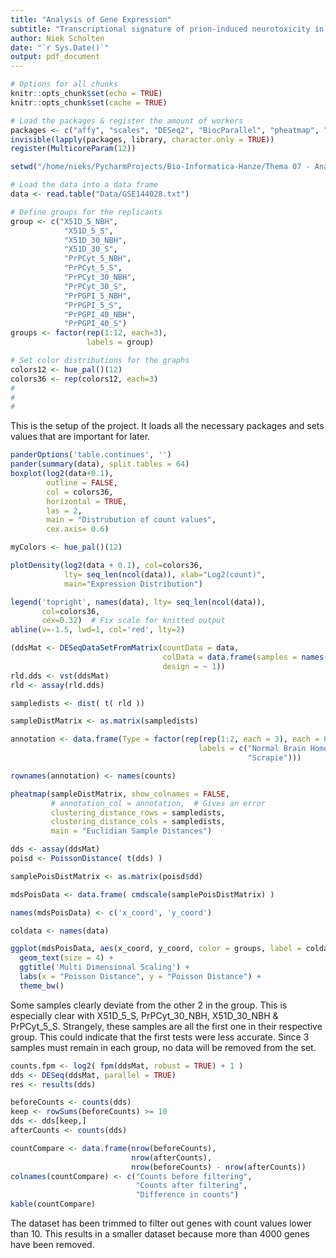 ```yaml
---
title: "Analysis of Gene Expression"
subtitle: "Transcriptional signature of prion-induced neurotoxicity in a Drosophila model of transmissible mammalian prion disease"
author: Niek Scholten
date: "`r Sys.Date()`"
output: pdf_document
---
```

\bigskip
\bigskip
\bigskip
\bigskip
\bigskip
\bigskip
\bigskip
\bigskip
\bigskip
\bigskip
\begin{center}
    \includegraphics[width=5in,height=5in]{drosophila.jpg}\LARGE\\
\end{center}
\newpage

```r
# Options for all chunks
knitr::opts_chunk$set(echo = TRUE)
knitr::opts_chunk$set(cache = TRUE)

# Load the packages & register the amount of workers
packages <- c("affy", "scales", "DESeq2", "BiocParallel", "pheatmap", "PoiClaClu", "ggplot2", "knitr", "pander")
invisible(lapply(packages, library, character.only = TRUE))
register(MulticoreParam(12))

setwd("/home/nieks/PycharmProjects/Bio-Informatica-Hanze/Thema 07 - Analyse van Genexpressie/Praktijkopdracht")

# Load the data into a data frame
data <- read.table("Data/GSE144028.txt")

# Define groups for the replicants
group <- c("X51D_5_NBH",
            "X51D_5_S",
            "X51D_30_NBH",
            "X51D_30_S",
            "PrPCyt_5_NBH",
            "PrPCyt_5_S",
            "PrPCyt_30_NBH",
            "PrPCyt_30_S",
            "PrPGPI_5_NBH",
            "PrPGPI_5_S",
            "PrPGPI_40_NBH",
            "PrPGPI_40_S")
groups <- factor(rep(1:12, each=3),
                 labels = group)

# Set color distributions for the graphs
colors12 <- hue_pal()(12)
colors36 <- rep(colors12, each=3)
#
#
#
```
This is the setup of the project. It loads all the necessary packages and sets values that are important for later.

```r
panderOptions('table.continues', '')
pander(summary(data), split.tables = 64)
boxplot(log2(data+0.1),
        outline = FALSE,
        col = colors36,
        horizontal = TRUE,
        las = 2,
        main = "Distrubution of count values",
        cex.axis= 0.6)
```

```r
myColors <- hue_pal()(12)

plotDensity(log2(data + 0.1), col=colors36,
            lty= seq_len(ncol(data)), xlab="Log2(count)",
            main="Expression Distribution")

legend('topright', names(data), lty= seq_len(ncol(data)),
       col=colors36,
       cex=0.32)  # Fix scale for knitted output
abline(v=-1.5, lwd=1, col='red', lty=2)
```
```r
(ddsMat <- DESeqDataSetFromMatrix(countData = data,
                                  colData = data.frame(samples = names(data)),
                                  design = ~ 1))
rld.dds <- vst(ddsMat)
rld <- assay(rld.dds)

sampledists <- dist( t( rld ))
```
```r
sampleDistMatrix <- as.matrix(sampledists)

annotation <- data.frame(Type = factor(rep(rep(1:2, each = 3), each = 6),
                                          labels = c("Normal Brain Homogenate",
                                                     "Scrapie")))

rownames(annotation) <- names(counts)

pheatmap(sampleDistMatrix, show_colnames = FALSE,
         # annotation_col = annotation,  # Gives an error
         clustering_distance_rows = sampledists,
         clustering_distance_cols = sampledists,
         main = "Euclidian Sample Distances")
```
```r
dds <- assay(ddsMat)
poisd <- PoissonDistance( t(dds) )

samplePoisDistMatrix <- as.matrix(poisd$dd)

mdsPoisData <- data.frame( cmdscale(samplePoisDistMatrix) )

names(mdsPoisData) <- c('x_coord', 'y_coord')

coldata <- names(data)

ggplot(mdsPoisData, aes(x_coord, y_coord, color = groups, label = coldata)) +
  geom_text(size = 4) +
  ggtitle('Multi Dimensional Scaling') +
  labs(x = "Poisson Distance", y = "Poisson Distance") +
  theme_bw()
```
Some samples clearly deviate from the other 2 in the group.
This is especially clear with X51D_5_S, PrPCyt_30_NBH, X51D_30_NBH & PrPCyt_5_S.
Strangely, these samples are all the first one in their respective group. This could indicate that the first tests were less accurate.
Since 3 samples must remain in each group, no data will be removed from the set.
```r
counts.fpm <- log2( fpm(ddsMat, robust = TRUE) + 1 )
dds <- DESeq(ddsMat, parallel = TRUE)
res <- results(dds)
```
```r
beforeCounts <- counts(dds)
keep <- rowSums(beforeCounts) >= 10
dds <- dds[keep,]
afterCounts <- counts(dds)

countCompare <- data.frame(nrow(beforeCounts),
                           nrow(afterCounts),
                           nrow(beforeCounts) - nrow(afterCounts))
colnames(countCompare) <- c("Counts before filtering",
                            "Counts after filtering",
                            "Difference in counts")
kable(countCompare)
```
The dataset has been trimmed to filter out genes with count values lower than 10.
This results in a smaller dataset because more than 4000 genes have been removed.